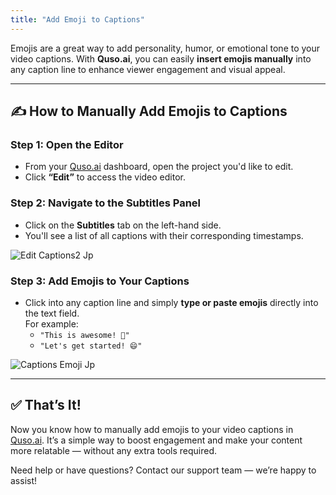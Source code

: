 ```yaml
---
title: "Add Emoji to Captions"
---
```


Emojis are a great way to add personality, humor, or emotional tone to your video captions. With **Quso.ai**, you can easily **insert emojis manually** into any caption line to enhance viewer engagement and visual appeal.

---

## ✍️ How to Manually Add Emojis to Captions

### **Step 1: Open the Editor**

- From your [Quso.ai](http://Quso.ai) dashboard, open the project you'd like to edit.
- Click **“Edit”** to access the video editor.

### **Step 2: Navigate to the Subtitles Panel**

- Click on the **Subtitles** tab on the left-hand side.
- You'll see a list of all captions with their corresponding timestamps.

![Edit Captions2 Jp](/images/edit-captions2.jpg)

### **Step 3: Add Emojis to Your Captions**

- Click into any caption line and simply **type or paste emojis** directly into the text field.\
  For example:
  - `"This is awesome! 🚀"`
  - `"Let's get started! 😄"`

![Captions Emoji Jp](/images/captions-emoji.jpg)

---

## ✅ That’s It\!

Now you know how to manually add emojis to your video captions in [Quso.ai](http://Quso.ai). It’s a simple way to boost engagement and make your content more relatable — without any extra tools required.

Need help or have questions? Contact our support team — we’re happy to assist\!